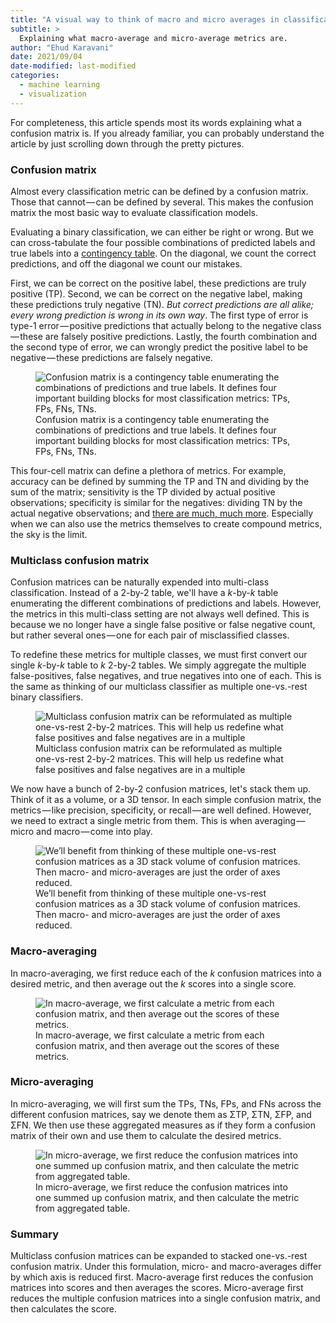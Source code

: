 ```yaml
---
title: "A visual way to think of macro and micro averages in classification metrics"
subtitle: >
  Explaining what macro-average and micro-average metrics are.
author: "Ehud Karavani"
date: 2021/09/04
date-modified: last-modified
categories: 
  - machine learning
  - visualization
---
```


For completeness, this article spends most its words explaining what a confusion matrix is. If you already familiar, you can probably understand the article by just scrolling down through the pretty pictures.

### Confusion matrix

Almost every classification metric can be defined by a confusion matrix. Those that cannot --- can be defined by several. This makes the confusion matrix the most basic way to evaluate classification models.

Evaluating a binary classification, we can either be right or wrong. But we can cross-tabulate the four possible combinations of predicted labels and true labels into a [contingency table](https://en.wikipedia.org/wiki/Contingency_table). On the diagonal, we count the correct predictions, and off the diagonal we count our mistakes.

First, we can be correct on the positive label, these predictions are truly positive (TP). Second, we can be correct on the negative label, making these predictions truly negative (TN). *But correct predictions are all alike; every wrong prediction is wrong in its own way*. The first type of error is type-1 error --- positive predictions that actually belong to the negative class --- these are falsely positive predictions. Lastly, the fourth combination and the second type of error, we can wrongly predict the positive label to be negative --- these predictions are falsely negative.

![Confusion matrix is a contingency table enumerating the combinations of predictions and true labels. It defines four important building blocks for most classification metrics: TPs, FPs, FNs, TNs.](images/confusion_matrix_binary.png)

This four-cell matrix can define a plethora of metrics. For example, accuracy can be defined by summing the TP and TN and dividing by the sum of the matrix; sensitivity is the TP divided by actual positive observations; specificity is similar for the negatives: dividing TN by the actual negative observations; and [there are much, much more](https://en.wikipedia.org/wiki/Confusion_matrix). Especially when we can also use the metrics themselves to create compound metrics, the sky is the limit.

### Multiclass confusion matrix

Confusion matrices can be naturally expended into multi-class classification. Instead of a 2-by-2 table, we\'ll have a *k*-by-*k* table enumerating the different combinations of predictions and labels. However, the metrics in this multi-class setting are not always well defined. This is because we no longer have a single false positive or false negative count, but rather several ones --- one for each pair of misclassified classes.

To redefine these metrics for multiple classes, we must first convert our single *k*-by-*k* table to *k* 2-by-2 tables. We simply aggregate the multiple false-positives, false negatives, and true negatives into one of each. This is the same as thinking of our multiclass classifier as multiple one-vs.-rest binary classifiers.

![Multiclass confusion matrix can be reformulated as multiple one-vs-rest 2-by-2 matrices. This will help us redefine what false positives and false negatives are in a multiple](images/confusion_matrix_multi2ovr.png)

We now have a bunch of 2-by-2 confusion matrices, let\'s stack them up. Think of it as a volume, or a 3D tensor. In each simple confusion matrix, the metrics --- like precision, specificity, or recall --- are well defined. However, we need to extract a single metric from them. This is when averaging --- micro and macro --- come into play.

![We'll benefit from thinking of these multiple one-vs-rest confusion matrices as a 3D stack volume of confusion matrices. Then macro- and micro-averages are just the order of axes reduced.](images/confusion_matrix_stacking.png)

### Macro-averaging

In macro-averaging, we first reduce each of the *k* confusion matrices into a desired metric, and then average out the *k* scores into a single score.

![In macro-average, we first calculate a metric from each confusion matrix, and then average out the scores of these metrics.](images/macro_averaging_sensitivity.png)

### Micro-averaging

In micro-averaging, we will first sum the TPs, TNs, FPs, and FNs across the different confusion matrices, say we denote them as ΣTP, ΣTN, ΣFP, and ΣFN. We then use these aggregated measures as if they form a confusion matrix of their own and use them to calculate the desired metrics.

![In micro-average, we first reduce the confusion matrices into one summed up confusion matrix, and then calculate the metric from aggregated table.](images/micro_averaging_sensitivity.png)

### Summary

Multiclass confusion matrices can be expanded to stacked one-vs.-rest confusion matrix. Under this formulation, micro- and macro-averages differ by which axis is reduced first. Macro-average first reduces the confusion matrices into scores and then averages the scores. Micro-average first reduces the multiple confusion matrices into a single confusion matrix, and then calculates the score.